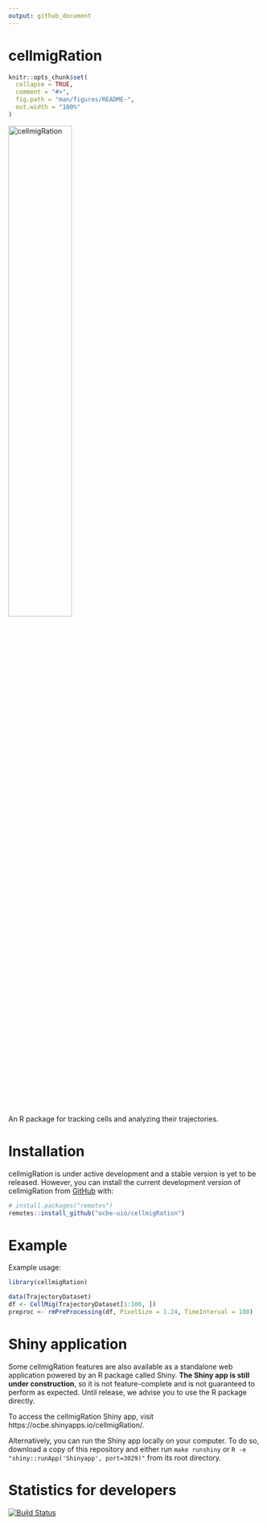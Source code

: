 ```yaml
---
output: github_document
---
```


<!--
###############################################################################
######## DO NOT EDIT THIS FILE DIRECTLY. PLEASE READ THE COMMENT BELOW ########
###############################################################################

README.md is generated from README.Rmd. Please edit the README.Rmd file and
regenerate README.md by running the following in R:

rmarkdown::render('README.Rmd', output_format = 'github_document')

If you have GNU Make installed, you can also simply run "make" and Make will
automatically update README.md if it sees changes in README.Rmd.

###############################################################################
# DO NOT EDIT README.md. YOU WILL LOSE YOUR CHANGES. PLEASE SEE COMMENT ABOVE #
###############################################################################
-->

# cellmigRation

```r
knitr::opts_chunk$set(
  collapse = TRUE,
  comment = "#>",
  fig.path = "man/figures/README-",
  out.width = "100%"
)
```

<img src="cell_migration_logo.png" width="50%" alt="cellmigRation">

An R package for tracking cells and analyzing their trajectories.

<!--
###############################################################################
#  DO NOT EDIT README.md. YOU WILL LOSE YOUR CHANGES. PLEASE SEE TOP COMMENT  #
###############################################################################
-->

# Installation

cellmigRation is under active development and a stable version is yet to be released. However, you can install the current development version of cellmigRation from [GitHub](https://github.com/) with:

``` r
# install.packages("remotes")
remotes::install_github("ocbe-uio/cellmigRation")
```

<!--
###############################################################################
#  DO NOT EDIT README.md. YOU WILL LOSE YOUR CHANGES. PLEASE SEE TOP COMMENT  #
###############################################################################
-->

# Example

Example usage:

```r
library(cellmigRation)

data(TrajectoryDataset)
df <- CellMig(TrajectoryDataset[1:100, ])
preproc <- rmPreProcessing(df, PixelSize = 1.24, TimeInterval = 100)
```

<!--
###############################################################################
#  DO NOT EDIT README.md. YOU WILL LOSE YOUR CHANGES. PLEASE SEE TOP COMMENT  #
###############################################################################
-->

# Shiny application


Some cellmigRation features are also available as a standalone web application powered by an R package called Shiny. **The Shiny app is still under construction**, so it is not feature-complete and is not guaranteed to perform as expected. Until release, we advise you to use the R package directly.

To access the cellmigRation Shiny app, visit https://ocbe.shinyapps.io/cellmigRation/.

Alternatively, you can run the Shiny app locally on your computer. To do so, download a copy of this repository and either run `make runshiny` or `R -e "shiny::runApp('Shinyapp', port=3029)"` from its root directory.

<!--
###############################################################################
#  DO NOT EDIT README.md. YOU WILL LOSE YOUR CHANGES. PLEASE SEE TOP COMMENT  #
###############################################################################
-->

# Statistics for developers

<!-- badges: start -->
[![Build Status](https://travis-ci.org/ocbe-uio/cellmigRation.svg?branch=master)](https://travis-ci.org/ocbe-uio/cellmigRation)
<!-- badges: end -->

<!--
###############################################################################
#  DO NOT EDIT README.md. YOU WILL LOSE YOUR CHANGES. PLEASE SEE TOP COMMENT  #
###############################################################################
-->